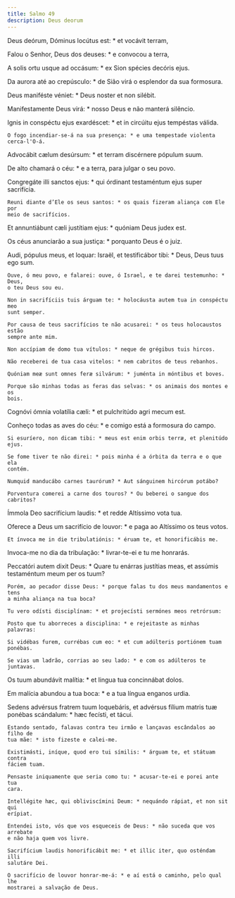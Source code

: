 ```yaml
---
title: Salmo 49
description: Deus deorum
---
```


<div class="side-by-side not-content">

Deus deórum, Dóminus locútus est: * et vocávit terram,

Falou o Senhor, Deus dos deuses: * e convocou a terra,

A solis ortu usque ad occásum: * ex Sion spécies decóris ejus.

  <span>
    Da aurora até ao crepúsculo: * de Sião virá o esplendor da sua formosura.
  </span>

Deus maniféste véniet: * Deus noster et non silébit.

Manifestamente Deus virá: * nosso Deus e não manterá silêncio.

  <span>
    Ignis in conspéctu ejus exardéscet: * et in circúitu ejus tempéstas válida.

    O fogo incendiar-se-á na sua presença: * e uma tempestade violenta
    cerca-l'O-á.
  </span>

Advocábit cælum desúrsum: * et terram discérnere pópulum suum.

De alto chamará o céu: * e a terra, para julgar o seu povo.

  <span>
    Congregáte illi sanctos ejus: * qui órdinant testaméntum ejus super
    sacrifícia.

    Reuni diante d’Ele os seus santos: * os quais fizeram aliança com Ele por
    meio de sacrifícios.
  </span>

Et annuntiábunt cæli justítiam ejus: * quóniam Deus judex est.

Os céus anunciarão a sua justiça: * porquanto Deus é o juiz.

  <span>
    Audi, pópulus meus, et loquar: Israël, et testificábor tibi: * Deus, Deus
    tuus ego sum.

    Ouve, ó meu povo, e falarei: ouve, ó Israel, e te darei testemunho: * Deus,
    o teu Deus sou eu.

    Non in sacrifíciis tuis árguam te: * holocáusta autem tua in conspéctu meo
    sunt semper.

    Por causa de teus sacrifícios te não acusarei: * os teus holocaustos estão
    sempre ante mim.

    Non accípiam de domo tua vítulos: * neque de grégibus tuis hircos.

    Não receberei de tua casa vitelos: * nem cabritos de teus rebanhos.

    Quóniam meæ sunt omnes feræ silvárum: * juménta in móntibus et boves.

    Porque são minhas todas as feras das selvas: * os animais dos montes e os
    bois.
  </span>

Cognóvi ómnia volatília cæli: * et pulchritúdo agri mecum est.

  <span>
    Conheço todas as aves do céu: * e comigo está a formosura do campo.

    Si esuríero, non dicam tibi: * meus est enim orbis terræ, et plenitúdo ejus.

    Se fome tiver te não direi: * pois minha é a órbita da terra e o que ela
    contém.

    Numquid manducábo carnes taurórum? * Aut sánguinem hircórum potábo?

    Porventura comerei a carne dos touros? * Ou beberei o sangue dos cabritos?
  </span>

Ímmola Deo sacrifícium laudis: * et redde Altíssimo vota tua.

  <span>
    Oferece a Deus um sacrifício de louvor: * e paga ao Altíssimo os teus votos.

    Et ínvoca me in die tribulatiónis: * éruam te, et honorificábis me.
  </span>

Invoca-me no dia da tribulação: * livrar-te-ei e tu me honrarás.

  <span>
    Peccatóri autem dixit Deus: * Quare tu enárras justítias meas, et assúmis
    testaméntum meum per os tuum?

    Porém, ao pecador disse Deus: * porque falas tu dos meus mandamentos e tens
    a minha aliança na tua boca?

    Tu vero odísti disciplínam: * et projecísti sermónes meos retrórsum:

    Posto que tu aborreces a disciplina: * e rejeitaste as minhas palavras:

    Si vidébas furem, currébas cum eo: * et cum adúlteris portiónem tuam
    ponébas.

    Se vias um ladrão, corrias ao seu lado: * e com os adúlteros te juntavas.
  </span>

Os tuum abundávit malítia: * et lingua tua concinnábat dolos.

Em malícia abundou a tua boca: * e a tua língua enganos urdia.

  <span>
    Sedens advérsus fratrem tuum loquebáris, et advérsus fílium matris tuæ
    ponébas scándalum: * hæc fecísti, et tácui.

    Estando sentado, falavas contra teu irmão e lançavas escândalos ao filho de
    tua mãe: * isto fizeste e calei-me.

    Existimásti, iníque, quod ero tui símilis: * árguam te, et státuam contra
    fáciem tuam.

    Pensaste iniquamente que seria como tu: * acusar-te-ei e porei ante tua
    cara.

    Intellégite hæc, qui obliviscímini Deum: * nequándo rápiat, et non sit qui
    erípiat.

    Entendei isto, vós que vos esqueceis de Deus: * não suceda que vos arrebate
    e não haja quem vos livre.

    Sacrifícium laudis honorificábit me: * et illic iter, quo osténdam illi
    salutáre Dei.

    O sacrifício de louvor honrar-me-á: * e aí está o caminho, pelo qual lhe
    mostrarei a salvação de Deus.

</div>
